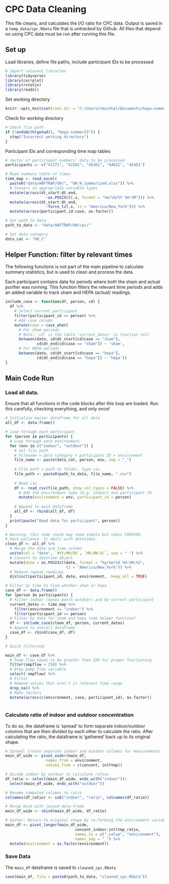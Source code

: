 # CPC Data Cleaning
This file cleans, and calculates the I/O ratio for CPC data. Output is saved in a `temp_data/cpc.RData` file that is *untracked* by Github. All files that depend on using CPC data must be run after running this file.

## Set up
Load libraries, define file paths, include participant IDs to be processed
```r
# Import relevant libraries
library(tidyverse)
library(corrplot)
library(rstatix)
library(readxl)
```

Set working directory
```r
knitr::opts_knit$set(root.dir = 'C:/Users/vkuchhal/Documents/hepa-summer23')
```

Check for working directory
```r
# Check file path
if (!endsWith(getwd(), "hepa-summer23")) {
  stop("Incorrect working directory")
}
```

Participant IDs and corresponding time map tables
```r
# Vector of participant numbers' data to be processed
participants <- c("41271", "42281", "45361", "44621", "45451")

# Read summary table of times
time_map <- read_excel(
  paste0("data/HAFTRAP/OH/", "OH_N_summarized.xlsx")) %>%
  # Convert to appropriate variable types
  mutate(across(dt_start:dt_end, 
                  ~as.POSIXct(.x, format = "%m/%d/%Y %H:%M"))) %>%
  mutate(across(dt_start:dt_end, 
                  ~force_tz(.x, tz = "America/New_York"))) %>%
  mutate(across(participant_id:case, as.factor))
```

```r
# Set path to data
path_to_data <- "data/HAFTRAP/OH/cpc/"

# Set data category
data_cat <- "OH_C"
```

## Helper Function: filter by relevant times
The following functions is not part of the main pipeline to calculate summary statistics, but is used to clean and process the data. 

Each participant contains data for periods where both the sham and actual purifier was running. This function filters the relevant time periods and adds an added variable to track sham and HEPA (actual) readings.
```r
include_case <- function(df, person, cd) {
  df %>%
    # Select current participant
    filter(participant_id == person) %>%
    # Add case column
    mutate(case = case_when(
      # For sham periods
      # Note: 'cd' is the table 'current_dates' in function call
      between(date, cd$dt_start[cd$case == "sham"], 
              cd$dt_end[cd$case == "sham"]) ~ 'sham',
      # For HEPA periods
      between(date, cd$dt_start[cd$case == "hepa"], 
              cd$dt_end[cd$case == "hepa"]) ~ 'hepa'))
}
```


## Main Code Run
### Load all data. 
Ensure that all functions in the code blocks after this loop are loaded. Run this carefully, checking everything, and only once!
```r
# Initialize master dataframe for all data
all_df <- data.frame()

# Loop through each participant
for (person in participants) {
  # Loop through each environment
  for (env in c("indoor", "outdoor")) {
    # Set file path
    # Filename = data category + participant ID + environment
    file_name <- paste(data_cat, person, env, sep = "_")
    
    # File path = path to folder, type csv
    file_path <- paste0(path_to_data, file_name, ".csv")
    
    # Read csv
    df <- read_csv(file_path, show_col_types = FALSE) %>%
      # Add the environment type (e.g. indoor) and participant ID
      mutate(environment = env, participant_id = person)
    
    # Append to main dataframe
    all_df <- rbind(all_df, df)
  }
  print(paste("Read data for participant", person))
}

```

```r
# Warning: this code chunk may seem simple but takes FOREVER.
# Have patience. It deals with datetimes.
clean_df <- all_df %>%
  # Merge the date and time column
  unite(col = "date", `#YY/MM/DD`, `HR:MN:SC`, sep = " ") %>%
  # Convert to datetime object
  mutate(date = as.POSIXct(date, format = "%y/%m/%d %H:%M:%S", 
                           tz = "America/New_York")) %>%
  # Remove repeat readings
  distinct(participant_id, date, environment, .keep_all = TRUE)
```



```r
# Filter by time to find whether sham or hepa
case_df <- data.frame()
for (person in participants) {
  # Filter indoor (dates match outdoor) and by current participant
  current_dates <- time_map %>% 
    filter(environment == "indoor") %>%
    filter(participant_id == person)
  # Filter by date for sham and hepa (see helper function)
  df <- include_case(clean_df, person, current_dates)
  # Append to overall dataframe
  case_df <- rbind(case_df, df)
}
```

```r
# Quick filtering:

main_df <- case_df %>%
  # Pump flow needs to be greater than 250 for proper functioning
  filter(smpflow > 250) %>%
  # Drop pump flow variable
  select(-smpflow) %>%
  # Filter 
  # Remove values that aren't in relevant time range
  drop_na() %>%
  # Make factors
  mutate(across(c(environment, case, participant_id), as.factor)) 
  
```


### Calculate ratio of indoor and outdoor concentration
To do so, the dataframe is 'spread' to form separate indoor/outdoor columns that are then divided by each other to calculate the ratio. After calculating the ratio, the dataframe is 'gathered' back up to its original shape.
```r
# Spread: Create separate indoor and outdoor columns for measurements
main_df_wide <- pivot_wider(main_df,
                  names_from = environment,
                  values_from = c(concent, inlttmp))

# Divide indoor by outdoor to calculate ratios
df_ratio <- select(main_df_wide, ends_with("indoor"))/
  select(main_df_wide, ends_with("outdoor"))

# Rename computed columns to ratio
colnames(df_ratio) <- sub("indoor", "ratio", colnames(df_ratio))

# Merge back with joined data-frame
main_df_wide <- cbind(main_df_wide, df_ratio)

# Gather: Return to original shape by re-forming the environment variable
main_df <- pivot_longer(main_df_wide, 
                               concent_indoor:inlttmp_ratio, 
                               names_to = c(".value", "environment"), 
                               names_sep = "_") %>%
  mutate(environment = as.factor(environment))
```

### Save Data
The `main_df` dataframe is saved to `cleaned_cpc.RData`
```r
save(main_df, file = paste0(path_to_data, "cleaned_cpc.RData"))
```
